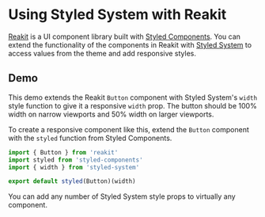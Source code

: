 

# Using Styled System with Reakit

[Reakit][] is a UI component library built with [Styled Components][].
You can extend the functionality of the components in Reakit with [Styled System][] to access values from the theme and add responsive styles.

## Demo

This demo extends the Reakit `Button` component with Styled System's `width` style function to give it a responsive `width` prop.
The button should be 100% width on narrow viewports and 50% width on larger viewports.

<Demo />

To create a responsive component like this, extend the `Button` component with the `styled` function from Styled Components.

```jsx
import { Button } from 'reakit'
import styled from 'styled-components'
import { width } from 'styled-system'

export default styled(Button)(width)
```

You can add any number of Styled System style props to virtually any component.

[styled system]: https://styled-system.com
[reakit]: https://reakit.io/
[styled components]: https://styled-components.com
